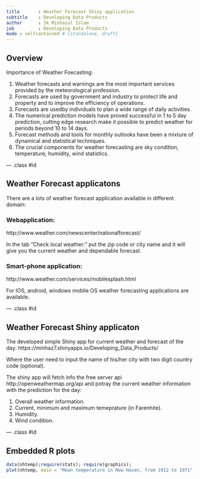 ```yaml
---
title       : Weather Forecast Shiny application
subtitle    : Developing Data Products
author      : Sk Minhazul Islam
job         : Developing Data Products
mode : selfcontained # {standalone, draft}
---
```


## Overview


Importance of Weather Foecasting:

1. Weather forecasts and warnings are the most important services provided by the meteorological profession. 
2. Forecasts are used by government and industry to protect life and property and to improve the efficiency of operations.
3. Forecasts are usedby individuals to plan a wide range of daily activities.
4. The numerical prediction models have proved successful in 1 to 5 day prediction, cutting edge research make it possible to predict weather for periods beyond 10 to 14 days. 
5. Forecast methods and tools for monthly outlooks have been a mixture of dynamical and statistical techniques. 
6. The crucial components for weather forecasting are sky condition, temperature, humidity, wind statistics. 

--- .class #id 

## Weather Forecast applicatons

There are a lots of weather forecast application available in different domain:

### Webapplication:

http://www.weather.com/newscenter/nationalforecast/

In the tab "Check local weather:" put the zip code or city name and it will give
you the current weather and dependable forecast.

### Smart-phone application:

http://www.weather.com/services/mobilesplash.html

For IOS, android, windows moblie OS weather forecasting applications are available. 

--- .class #id 

## Weather Forecast Shiny applicaton

The developed simple Shiny app for current weather and forecast of the day:
https://minhaz7.shinyapps.io/Developing_Data_Products/

Where the user need to input the name of his/her city with two digit 
country code (optional). 

The shiny app will fetch info the free server api http://openweathermap.org/api and potray the current weather information
with the prediction for the day:

1. Overall weather information.
2. Current, minimum and maximum temeprature (in Farenhite).
3. Humidity.
4. Wind condition.

--- .class #id 

## Embedded R plots
```r
data(nhtemp);require(stats); require(graphics); 
plot(nhtemp, main = "Mean temperature in New Haven, from 1912 to 1971",ylab = "Mean annual temperature in New Haven, CT (deg. F)")
```
